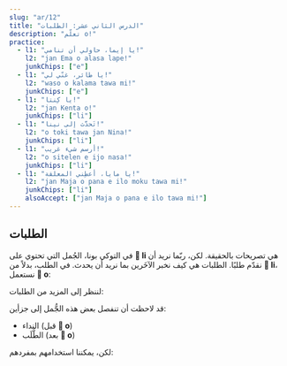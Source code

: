 ```yaml
---
slug: "ar/12"
title: "الدرس الثاني عشر: الطلبات"
description: "تعلّم o!"
practice:
  - l1: "يا إيما، حاولي أن تنامي!"
    l2: "jan Ema o alasa lape!"
    junkChips: ["e"]
  - l1: "يا طائر، غنّي لي!"
    l2: "waso o kalama tawa mi!"
    junkChips: ["e"]
  - l1: "يا كِنتا!"
    l2: "jan Kenta o!"
    junkChips: ["li"]
  - l1: "َتَحدَّث إلى نينا!"
    l2: "o toki tawa jan Nina!"
    junkChips: ["li"]
  - l1: "أرسم شيء غريب!"
    l2: "o sitelen e ijo nasa!"
    junkChips: ["li"]
  - l1: "يا مايا، أعطِني المعلقة!"
    l2: "jan Maja o pana e ilo moku tawa mi!"
    junkChips: ["li"]
    alsoAccept: ["jan Maja o pana e ilo tawa mi!"]
---
```



## الطلبات

في التوكي بونا، الجُمل التي تحتوي على **󱤧 li** هي تصريحات بالحقيقة. لكن، ربّما نريد أن نقدّم طلبًا. الطلبات هي كيف نخبر الآخَرين بما نريد أن يحدث. في الطلب، بدلاً من **󱤧 li**، نستعمل **󱥄 o**:

<List>
  <Word sl="o" m="تبدأ طَلَب، أمر، رغبة، أمنية؛ يا ..." />
  <Sentence sl="ilo li sitelen e pipi." m="يعرض الهاتف حشرة." />
  <Sentence sl="ilo o sitelen e waso!" m="يا هاتف، أعرض طائر!" />
</List>

لننظر إلى المزيد من الطلبات:

<List>
  <Sentence sl="jan o lukin e lipu pona!" m="أيّها الناس، اقرأوا الورقة الجيّدة!" />
  <Sentence sl="soweli mi o moku pona!" m="يا قطّتي، كُلي جيّدًا!" />
  <Sentence sl="jan lili sina o kama wawa!" m="يجب أن يصبح طفلك قويًّا!" />
  <Sentence sl="pona o tawa sina!" m="يعطيك العافية!" />
</List>

قد لاحظت أن تنفصل بعض هذه الجُّمل إلى جزأين:
* النداء (قبل **󱥄 o**)
* الطَّلَب (بعد **󱥄 o**)

لكن، يمكننا استخدامهم بمفردهم:

<List>
  <Sentence sl="jan Ema o pini e lupa tomo!" m="يا إيما، أغلقي الباب!" />
  <Sentence sl="jan Ema o!" m="يا إيما!" />
  <Sentence sl="o pini e lupa tomo!" m="أغلقي الباب!" />
</List>

<Practice exercises={frontmatter.practice} />
